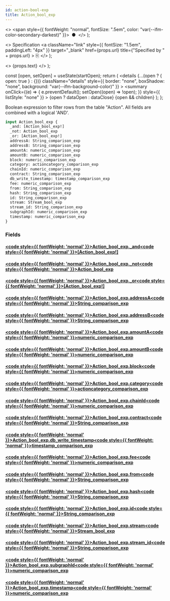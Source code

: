 ```yaml
---
id: action-bool-exp
title: Action_bool_exp
---
```


<head>
  <meta content="noindex" name="robots" />
  <meta charset="utf-8" />
</head>

  <>
    <span style={{ fontWeight: "normal", fontSize: ".5em", color: "var(--ifm-color-secondary-darkest)" }}>
      &nbsp;●&nbsp;
    </span>
  </>
);

  <>
    Specification
    <a
      className="link"
      style={{ fontSize: "1.5em", paddingLeft: "4px" }}
      target="_blank"
      href={props.url}
      title={"Specified by " + props.url}
    >
      ⎘
    </a>
  </>
);

  <>
    <span className={props.class}>{props.text}</span>
  </>
);


  const [open, setOpen] = useState(startOpen);
  return (
    <details
      {...(open ? { open: true } : {})}
      className="details"
      style={{ border: "none", boxShadow: "none", background: "var(--ifm-background-color)" }}
    >
      <summary
        onClick={(e) => {
          e.preventDefault();
          setOpen((open) => !open);
        }}
        style={{ listStyle: "none" }}
      >
        {open ? dataOpen : dataClose}
      </summary>
      {open && children}
    </details>
  );
};

Boolean expression to filter rows from the table "Action". All fields are combined with a logical 'AND'.

```graphql
input Action_bool_exp {
  _and: [Action_bool_exp!]
  _not: Action_bool_exp
  _or: [Action_bool_exp!]
  addressA: String_comparison_exp
  addressB: String_comparison_exp
  amountA: numeric_comparison_exp
  amountB: numeric_comparison_exp
  block: numeric_comparison_exp
  category: actioncategory_comparison_exp
  chainId: numeric_comparison_exp
  contract: String_comparison_exp
  db_write_timestamp: timestamp_comparison_exp
  fee: numeric_comparison_exp
  from: String_comparison_exp
  hash: String_comparison_exp
  id: String_comparison_exp
  stream: Stream_bool_exp
  stream_id: String_comparison_exp
  subgraphId: numeric_comparison_exp
  timestamp: numeric_comparison_exp
}
```

### Fields

#### [<code style={{ fontWeight: 'normal' }}>Action_bool_exp.<b>\_and</b></code>](#)<Bullet />[<code style={{ fontWeight: 'normal' }}><b>[Action_bool_exp!]</b></code>](/docs/api/lockup/graphql/envio/inputs/action-bool-exp.mdx) <Badge class="badge badge--secondary " text="list"/> <Badge class="badge badge--secondary " text="input"/>

#### [<code style={{ fontWeight: 'normal' }}>Action_bool_exp.<b>\_not</b></code>](#)<Bullet />[<code style={{ fontWeight: 'normal' }}><b>Action_bool_exp</b></code>](/docs/api/lockup/graphql/envio/inputs/action-bool-exp.mdx) <Badge class="badge badge--secondary " text="input"/>

#### [<code style={{ fontWeight: 'normal' }}>Action_bool_exp.<b>\_or</b></code>](#)<Bullet />[<code style={{ fontWeight: 'normal' }}><b>[Action_bool_exp!]</b></code>](/docs/api/lockup/graphql/envio/inputs/action-bool-exp.mdx) <Badge class="badge badge--secondary " text="list"/> <Badge class="badge badge--secondary " text="input"/>

#### [<code style={{ fontWeight: 'normal' }}>Action_bool_exp.<b>addressA</b></code>](#)<Bullet />[<code style={{ fontWeight: 'normal' }}><b>String_comparison_exp</b></code>](/docs/api/lockup/graphql/envio/inputs/string-comparison-exp.mdx) <Badge class="badge badge--secondary " text="input"/>

#### [<code style={{ fontWeight: 'normal' }}>Action_bool_exp.<b>addressB</b></code>](#)<Bullet />[<code style={{ fontWeight: 'normal' }}><b>String_comparison_exp</b></code>](/docs/api/lockup/graphql/envio/inputs/string-comparison-exp.mdx) <Badge class="badge badge--secondary " text="input"/>

#### [<code style={{ fontWeight: 'normal' }}>Action_bool_exp.<b>amountA</b></code>](#)<Bullet />[<code style={{ fontWeight: 'normal' }}><b>numeric_comparison_exp</b></code>](/docs/api/lockup/graphql/envio/inputs/numeric-comparison-exp.mdx) <Badge class="badge badge--secondary " text="input"/>

#### [<code style={{ fontWeight: 'normal' }}>Action_bool_exp.<b>amountB</b></code>](#)<Bullet />[<code style={{ fontWeight: 'normal' }}><b>numeric_comparison_exp</b></code>](/docs/api/lockup/graphql/envio/inputs/numeric-comparison-exp.mdx) <Badge class="badge badge--secondary " text="input"/>

#### [<code style={{ fontWeight: 'normal' }}>Action_bool_exp.<b>block</b></code>](#)<Bullet />[<code style={{ fontWeight: 'normal' }}><b>numeric_comparison_exp</b></code>](/docs/api/lockup/graphql/envio/inputs/numeric-comparison-exp.mdx) <Badge class="badge badge--secondary " text="input"/>

#### [<code style={{ fontWeight: 'normal' }}>Action_bool_exp.<b>category</b></code>](#)<Bullet />[<code style={{ fontWeight: 'normal' }}><b>actioncategory_comparison_exp</b></code>](/docs/api/lockup/graphql/envio/inputs/actioncategory-comparison-exp.mdx) <Badge class="badge badge--secondary " text="input"/>

#### [<code style={{ fontWeight: 'normal' }}>Action_bool_exp.<b>chainId</b></code>](#)<Bullet />[<code style={{ fontWeight: 'normal' }}><b>numeric_comparison_exp</b></code>](/docs/api/lockup/graphql/envio/inputs/numeric-comparison-exp.mdx) <Badge class="badge badge--secondary " text="input"/>

#### [<code style={{ fontWeight: 'normal' }}>Action_bool_exp.<b>contract</b></code>](#)<Bullet />[<code style={{ fontWeight: 'normal' }}><b>String_comparison_exp</b></code>](/docs/api/lockup/graphql/envio/inputs/string-comparison-exp.mdx) <Badge class="badge badge--secondary " text="input"/>

#### [<code style={{ fontWeight: 'normal' }}>Action_bool_exp.<b>db_write_timestamp</b></code>](#)<Bullet />[<code style={{ fontWeight: 'normal' }}><b>timestamp_comparison_exp</b></code>](/docs/api/lockup/graphql/envio/inputs/timestamp-comparison-exp.mdx) <Badge class="badge badge--secondary " text="input"/>

#### [<code style={{ fontWeight: 'normal' }}>Action_bool_exp.<b>fee</b></code>](#)<Bullet />[<code style={{ fontWeight: 'normal' }}><b>numeric_comparison_exp</b></code>](/docs/api/lockup/graphql/envio/inputs/numeric-comparison-exp.mdx) <Badge class="badge badge--secondary " text="input"/>

#### [<code style={{ fontWeight: 'normal' }}>Action_bool_exp.<b>from</b></code>](#)<Bullet />[<code style={{ fontWeight: 'normal' }}><b>String_comparison_exp</b></code>](/docs/api/lockup/graphql/envio/inputs/string-comparison-exp.mdx) <Badge class="badge badge--secondary " text="input"/>

#### [<code style={{ fontWeight: 'normal' }}>Action_bool_exp.<b>hash</b></code>](#)<Bullet />[<code style={{ fontWeight: 'normal' }}><b>String_comparison_exp</b></code>](/docs/api/lockup/graphql/envio/inputs/string-comparison-exp.mdx) <Badge class="badge badge--secondary " text="input"/>

#### [<code style={{ fontWeight: 'normal' }}>Action_bool_exp.<b>id</b></code>](#)<Bullet />[<code style={{ fontWeight: 'normal' }}><b>String_comparison_exp</b></code>](/docs/api/lockup/graphql/envio/inputs/string-comparison-exp.mdx) <Badge class="badge badge--secondary " text="input"/>

#### [<code style={{ fontWeight: 'normal' }}>Action_bool_exp.<b>stream</b></code>](#)<Bullet />[<code style={{ fontWeight: 'normal' }}><b>Stream_bool_exp</b></code>](/docs/api/lockup/graphql/envio/inputs/stream-bool-exp.mdx) <Badge class="badge badge--secondary " text="input"/>

#### [<code style={{ fontWeight: 'normal' }}>Action_bool_exp.<b>stream_id</b></code>](#)<Bullet />[<code style={{ fontWeight: 'normal' }}><b>String_comparison_exp</b></code>](/docs/api/lockup/graphql/envio/inputs/string-comparison-exp.mdx) <Badge class="badge badge--secondary " text="input"/>

#### [<code style={{ fontWeight: 'normal' }}>Action_bool_exp.<b>subgraphId</b></code>](#)<Bullet />[<code style={{ fontWeight: 'normal' }}><b>numeric_comparison_exp</b></code>](/docs/api/lockup/graphql/envio/inputs/numeric-comparison-exp.mdx) <Badge class="badge badge--secondary " text="input"/>

#### [<code style={{ fontWeight: 'normal' }}>Action_bool_exp.<b>timestamp</b></code>](#)<Bullet />[<code style={{ fontWeight: 'normal' }}><b>numeric_comparison_exp</b></code>](/docs/api/lockup/graphql/envio/inputs/numeric-comparison-exp.mdx) <Badge class="badge badge--secondary " text="input"/>
